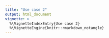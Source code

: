 ```yaml
---
title: "Use case 2"
output: html_document
vignette: >
  %\VignetteIndexEntry{Use case 2}
  %\VignetteEngine{knitr::rmarkdown_notangle}
---
```


<!--```{r}
pland_series = seq(0.5, 100, by = 0.5)
repeats = 10

meta_generate <- function(pland) {
  habitat <- class_targets("habitat", NP = c(20, 20), AREA = c(0, 200*200), PLAND = c(pland, pland))
  ls_targets <- landscape_targets(500, 500, list(habitat))
  structures <- flsgen_structure(ls_targets, nb_solutions = repeats, search_strategy = "RANDOM")
  lapply(structures, function(s) {
    jsonlite::fromJSON(s)$classes[1,]$MESH
  })
  #lapply(seq(1, 10, by=1), function(i) {
  #  flsgen_generate(structure_str = structures[[i]], output = paste(basepath, "pland_", pland, "_", i, ".tif", sep = ""))
  #})
}

lapply(pland_series, meta_generate)


structs <- flsgen_structure(ls_targets, nb_solutions = 10, search_strategy = "RANDOM")

meshes <- lapply(structs, function(s) {
  jsonlite::fromJSON(s)$classes[1,]$MESH
})
```
-->

<!--```{r}
  habitat <- class_targets("habitat", NP = c(0, 100), AREA = c(0, 500*500), MESH=c(1999, 2001))
  ls_targets <- landscape_targets(500, 500, list(habitat))
  structure <- flsgen_structure(ls_targets, search_strategy = "RANDOM", time_limit = 30)
  landscape <- flsgen_generate(structure, roughness = 0.35, terrain_dependency = 0.7, min_distance = 4, epsg = "EPSG:3163", resolution = 1, max_try_patch = 20, max_try = 10)
  shape_path <-tempfile(fileext = ".shp")
  export_shapefile(filename(landscape), raster_value = 0, shapefile_path = shape_path)
  shape <- st_read(shape_path)
  PC <- MK_dPCIIC(nodes = shape, distance = list(type = "centroid"), metric = "PC", onlyoverall = TRUE, LA =500*500)
```-->
